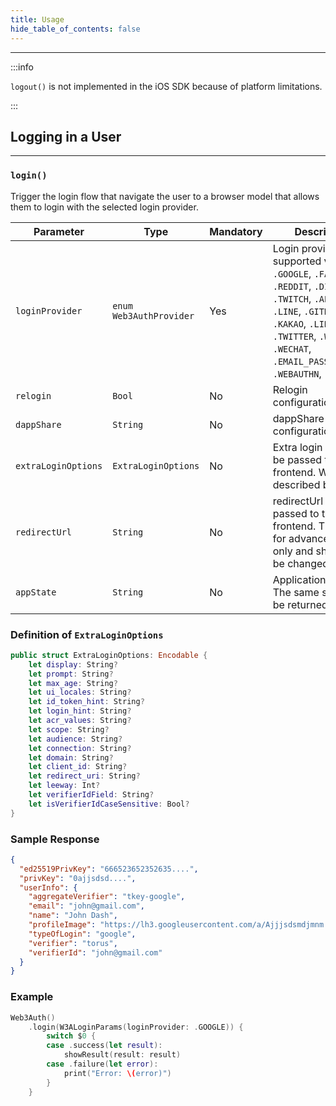 ```yaml
---
title: Usage
hide_table_of_contents: false
---
```


---

:::info

`logout()` is not implemented in the iOS SDK because of platform limitations.

:::

## Logging in a User

---

### `login()`

Trigger the login flow that navigate the user to a browser model that allows them to login with the selected login provider.

| Parameter           | Type                      | Mandatory | Description                                                                                                                                                                                                                     |
| ------------------- | ------------------------- | --------- | ------------------------------------------------------------------------------------------------------------------------------------------------------------------------------------------------------------------------------- |
| `loginProvider`     | `enum` `Web3AuthProvider` | Yes       | Login provider, supported values are `.GOOGLE`, `.FACEBOOK`, `.REDDIT`, `.DISCORD`, `.TWITCH`, `.APPLE`, `.LINE`, `.GITHUB`, `.KAKAO`, `.LINKEDIN`, `.TWITTER`, `.WEIBO`, `.WECHAT`, `.EMAIL_PASSWORDLESS`, `.WEBAUTHN`, `.JWT` |
| `relogin`           | `Bool`                    | No        | Relogin configuration                                                                                                                                                                                                           |
| `dappShare`         | `String`                  | No        | dappShare configuration                                                                                                                                                                                                         |
| `extraLoginOptions` | `ExtraLoginOptions`       | No        | Extra login options to be passed to the sdk frontend. Will be described below.                                                                                                                                                  |
| `redirectUrl`       | `String`                  | No        | redirectUrl to be passed to the sdk frontend. This field is for advanced usage only and should not be changed.                                                                                                                  |
| `appState`          | `String`                  | No        | Application state. The same string will be returned in the                                                                                                                                                                      |

### Definition of `ExtraLoginOptions`

```swift
public struct ExtraLoginOptions: Encodable {
    let display: String?
    let prompt: String?
    let max_age: String?
    let ui_locales: String?
    let id_token_hint: String?
    let login_hint: String?
    let acr_values: String?
    let scope: String?
    let audience: String?
    let connection: String?
    let domain: String?
    let client_id: String?
    let redirect_uri: String?
    let leeway: Int?
    let verifierIdField: String?
    let isVerifierIdCaseSensitive: Bool?
}
```

### Sample Response

```json
{
  "ed25519PrivKey": "666523652352635....",
  "privKey": "0ajjsdsd....",
  "userInfo": {
    "aggregateVerifier": "tkey-google",
    "email": "john@gmail.com",
    "name": "John Dash",
    "profileImage": "https://lh3.googleusercontent.com/a/Ajjjsdsmdjmnm...",
    "typeOfLogin": "google",
    "verifier": "torus",
    "verifierId": "john@gmail.com"
  }
}
```

### Example

```swift
Web3Auth()
    .login(W3ALoginParams(loginProvider: .GOOGLE)) {
        switch $0 {
        case .success(let result):
            showResult(result: result)
        case .failure(let error):
            print("Error: \(error)")
        }
    }
```
